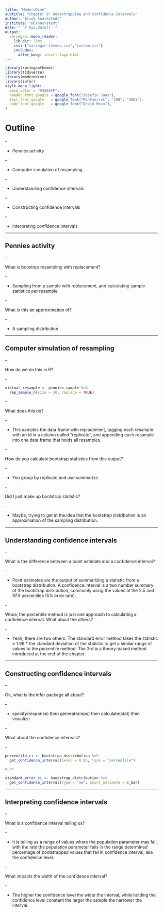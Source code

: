 ```yaml
---
title: "ModernDive"
subtitle: "Chapter 8: Bootstrapping and Confidence Intervals"
author: "Erick Knackstedt"
institute: "@Eknackstedt"
date: " `r Sys.Date()` "
output:
  xaringan::moon_reader:
    lib_dir: libs
    css: ["xaringan-themer.css","custom.css"]
    includes:
      after_body: insert-logo.html
---
```



```r
library(xaringanthemer)
library(tidyverse)
library(moderndive)
library(infer)
style_mono_light(
  base_color = "#3092FF",
  header_font_google = google_font("Josefin Sans"),
  text_font_google   = google_font("Montserrat", "300", "300i"),
  code_font_google   = google_font("Droid Mono"),
)
```


# Outline

--

- Pennies activity

--

- Computer simulation of resampling

--

- Understanding confidence intervals

--

- Constructing confidence intervals

--

- Interpreting confidence intervals


---


## Pennies activity

--

What is boostrap resampling with replacement?

--

- Sampling from a sample with replacement, and calculating sample statistics per resample

--

What is this an approximation of?

--

- A sampling distribution 



---

## Computer simulation of resampling

--

How do we do this in R?

--

```r
virtual_resample <- pennies_sample %>% 
  rep_sample_n(size = 50, replace = TRUE)
```

--

What does this do?

--

- This samples the data frame with replacement, tagging each resample with an id in a column called "replicate", and appending each resample into one data frame that holds all resamples. 

--

How do you calculate bootstrap statistics from this output?

--

- You group by replicate and use summarize. 

--

Did I just make up bootstrap statistic?

--

- Maybe, trying to get at the idea that the bootstrap distribution is an approximation of the sampling distribution. 

---

## Understanding confidence intervals

--

What is the difference between a point estimate and a confidence interval?

--

- Point estimates are the output of summarizing a statistic from a bootstrap distribution. A confidence interval is a two number summary of the bootstrap distribution, commonly using the values at the 2.5 and 97.5 percentiles (5% error rate).

--

Whoa, the percentile method is just one approach to calculating a confidence interval. What about the others?

--

- Yeah, there are two others. The standard error method takes the statistic ± 1.96 * the standard deviation of the statistic to get a similar range of values to the percentile method. The 3rd is a theory-based method introduced at the end of the chapter. 


---

## Constructing confidence intervals

--

Ok, what is the infer package all about?

--

- specify(response) then generate(reps) then calculate(stat) then visualize

--

What about the confidence intervals?

--

```r
percentile_ci <- bootstrap_distribution %>% 
  get_confidence_interval(level = 0.95, type = "percentile")

# Or

standard_error_ci <- bootstrap_distribution %>% 
  get_confidence_interval(type = "se", point_estimate = x_bar)
```


---

## Interpreting confidence intervals

--

What is a confidence interval telling us?

--

- It is telling us a range of values where the population parameter may fall, with the rate the population parameter falls in the range determined percentage of bootstrapped values that fall in confidence interval, aka the confidence level. 

--

What impacts the width of the confidence interval?

--

- The higher the confidence level the wider the interval, while holding the confidence level constant the larger the sample the narrower the interval. 






